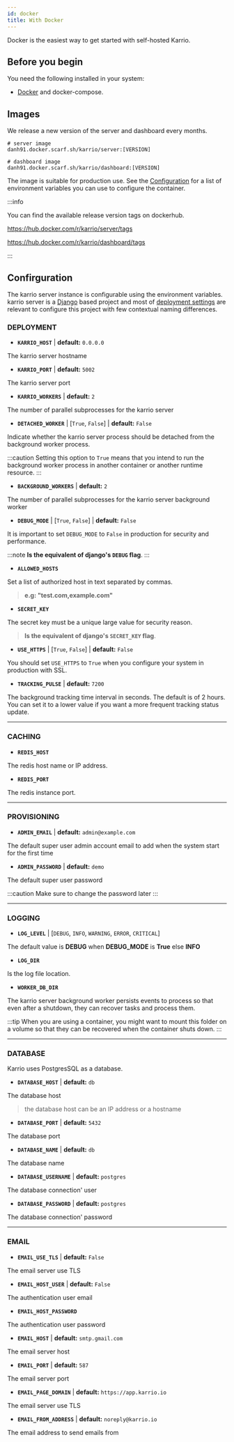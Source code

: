 ```yaml
---
id: docker
title: With Docker
---
```


Docker is the easiest way to get started with self-hosted Karrio.

## Before you begin

You need the following installed in your system:
- [Docker](https://docs.docker.com/engine/install/) and docker-compose.


## Images

We release a new version of the server and dashboard every months.

```
# server image
danh91.docker.scarf.sh/karrio/server:[VERSION]

# dashboard image
danh91.docker.scarf.sh/karrio/dashboard:[VERSION]
```

The image is suitable for production use. See the [Configuration](#configuration)
for a list of environment variables you can use to configure the container.

:::info

You can find the available release version tags on dockerhub.

https://hub.docker.com/r/karrio/server/tags

https://hub.docker.com/r/karrio/dashboard/tags

:::

## Confirguration

The karrio server instance is configurable using the environment variables.
karrio server is a [Django](https://www.djangoproject.com/) based project
and most of [deployment settings](https://docs.djangoproject.com/en/3.2/howto/deployment/checklist/)
are relevant to configure this project with few contextual naming differences.

### DEPLOYMENT

- **`KARRIO_HOST`** | **default:** `0.0.0.0`

The karrio server hostname

- **`KARRIO_PORT`** | **default:** `5002`

The karrio server port

- **`KARRIO_WORKERS`** | **default:** `2`

The number of parallel subprocesses for the karrio server

- **`DETACHED_WORKER`** | [`True`, `False`] | **default:** `False`

Indicate whether the karrio server process should be detached from the background worker process.

:::caution
  Setting this option to `True` means that you intend to run the background worker process in another container
  or another runtime resource.
:::

- **`BACKGROUND_WORKERS`** | **default:** `2`

The number of parallel subprocesses for the karrio server background worker

- **`DEBUG_MODE`** | [`True`, `False`] | **default:** `False`

It is important to set `DEBUG_MODE` to `False` in production for security and performance.

:::note
  **Is the equivalent of django's `DEBUG` flag**.
:::

- **`ALLOWED_HOSTS`**

Set a list of authorized host in text separated by commas.

> **e.g: "test.com,example.com"**

- **`SECRET_KEY`**

The secret key must be a unique large value for security reason.

> **Is the equivalent of django's `SECRET_KEY` flag**.

- **`USE_HTTPS`** | [`True`, `False`] | **default:** `False`

You should set `USE_HTTPS` to `True` when you configure your system in production with SSL.

- **`TRACKING_PULSE`** | **default:** `7200`

The background tracking time interval in seconds. The default is of 2 hours.
You can set it to a lower value if you want a more frequent tracking status update.

---

### CACHING

- **`REDIS_HOST`**

The redis host name or IP address.

- **`REDIS_PORT`**

The redis instance port.

---

### PROVISIONING

- **`ADMIN_EMAIL`** | **default:** `admin@example.com`

The default super user admin account email to add when the system start for the first time

- **`ADMIN_PASSWORD`** | **default:** `demo`

The default super user password

:::caution
  Make sure to change the password later
:::

---

### LOGGING

- **`LOG_LEVEL`** | [`DEBUG`, `INFO`, `WARNING`, `ERROR`, `CRITICAL`]

The default value is **DEBUG** when **DEBUG_MODE** is **True** else **INFO**

- **`LOG_DIR`**

Is the log file location.

- **`WORKER_DB_DIR`**

The karrio server background worker persists events to process so that
even after a shutdown, they can recover tasks and process them.

:::tip
  When you are using a container, you might want to mount this folder
  on a volume so that they can be recovered when the container shuts down.
:::

---

### DATABASE

Karrio uses PostgresSQL as a database.

- **`DATABASE_HOST`** | **default:** `db`

The database host

> the database host can be an IP address or a hostname

- **`DATABASE_PORT`** | **default:** `5432`

The database port

- **`DATABASE_NAME`** | **default:** `db`

The database name

- **`DATABASE_USERNAME`** | **default:** `postgres`

The database connection' user

- **`DATABASE_PASSWORD`** | **default:** `postgres`

The database connection' password

---

### EMAIL

- **`EMAIL_USE_TLS`** | **default:** `False`

The email server use TLS

- **`EMAIL_HOST_USER`** | **default:** `False`

The authentication user email

- **`EMAIL_HOST_PASSWORD`**

The authentication user password

- **`EMAIL_HOST`** | **default:** `smtp.gmail.com`

The email server host

- **`EMAIL_PORT`** | **default:** `587`

The email server port

- **`EMAIL_PAGE_DOMAIN`** | **default:** `https://app.karrio.io`

The email server use TLS

- **`EMAIL_FROM_ADDRESS`** | **default:** `noreply@karrio.io`

The email address to send emails from
